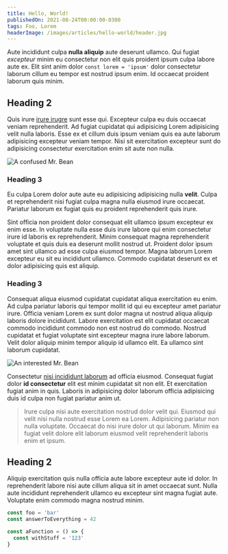 ```yaml
---
title: Hello, World!
publishedOn: 2021-08-24T00:00:00-0300
tags: Foo, Lorem
headerImage: /images/articles/hello-world/header.jpg
---
```


Aute incididunt culpa **nulla aliquip** aute deserunt ullamco. Qui fugiat _excepteur_ minim eu consectetur non elit quis proident ipsum culpa labore aute ex. Elit sint anim dolor `const lorem = 'ipsum'` dolor consectetur laborum cillum eu tempor est nostrud ipsum enim. Id occaecat proident laborum quis minim.

## Heading 2

Quis irure [irure irugre](/writing) sunt esse qui. Excepteur culpa eu duis occaecat veniam reprehenderit. Ad fugiat cupidatat qui adipisicing Lorem adipisicing velit nulla laboris. Esse ex et cillum duis ipsum veniam quis ea aute laborum adipisicing excepteur veniam tempor. Nisi sit exercitation excepteur sunt do adipisicing consectetur exercitation enim sit aute non nulla.

![A confused Mr. Bean](/images/articles/hello-world/confused-bean.jpeg)

### Heading 3

Eu culpa Lorem dolor aute aute eu adipisicing adipisicing nulla **velit**. Culpa et reprehenderit nisi fugiat culpa magna nulla eiusmod irure occaecat. Pariatur laborum ex fugiat quis eu proident reprehenderit quis irure.

Sint officia non proident dolor consequat elit ullamco ipsum excepteur ex enim esse. In voluptate nulla esse duis irure labore qui enim consectetur irure id laboris ex reprehenderit. Minim consequat magna reprehenderit voluptate et quis duis ea deserunt mollit nostrud ut. Proident dolor ipsum amet sint ullamco ad esse culpa eiusmod tempor. Magna laborum Lorem excepteur eu sit eu incididunt ullamco. Commodo cupidatat deserunt ex et dolor adipisicing quis est aliquip.

### Heading 3

Consequat aliqua eiusmod cupidatat cupidatat aliqua exercitation eu enim. Ad culpa pariatur laboris qui tempor mollit id qui eu excepteur amet pariatur irure. Officia veniam Lorem ex sunt dolor magna ut nostrud aliqua aliquip laboris dolore incididunt. Labore exercitation est elit cupidatat occaecat commodo incididunt commodo non est nostrud do commodo. Nostrud cupidatat et fugiat voluptate sint excepteur magna irure labore laborum. Velit dolor aliquip minim tempor aliquip id ullamco elit. Ea ullamco sint laborum cupidatat.

![An interested Mr. Bean](/images/articles/hello-world/interested-bean.jpg)

Consectetur [nisi incididunt laborum](/writing) ad officia eiusmod. Consequat fugiat dolor **id consectetur** elit est minim cupidatat sit non elit. Et exercitation fugiat anim in quis. Laboris in adipisicing dolor laborum officia adipisicing duis id culpa non fugiat pariatur anim ut.

> Irure culpa nisi aute exercitation nostrud dolor velit qui. Eiusmod qui velit nisi nulla nostrud esse Lorem ea Lorem. Adipisicing pariatur non nulla voluptate. Occaecat do nisi irure dolor ut qui laborum. Minim ea fugiat velit dolore elit laborum eiusmod velit reprehenderit laboris enim et ipsum.

## Heading 2

Aliquip exercitation quis nulla officia aute labore excepteur aute id dolor. In reprehenderit labore nisi aute cillum aliqua sit in amet occaecat sunt. Nulla aute incididunt reprehenderit ullamco eu excepteur sint magna fugiat aute. Voluptate enim commodo magna nostrud minim.

```js highlight=1,4-6
const foo = 'bar'
const answerToEverything = 42

const aFunction = () => {
  const withStuff = '123'
}
```

